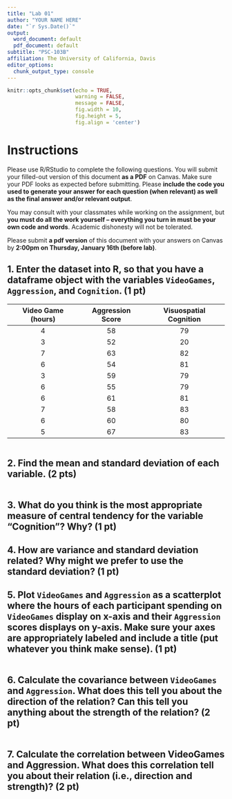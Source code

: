 ```yaml
---
title: "Lab 01"
author: "YOUR NAME HERE"
date: "`r Sys.Date()`"
output:
  word_document: default
  pdf_document: default
subtitle: "PSC-103B"
affiliation: The University of California, Davis
editor_options:
  chunk_output_type: console
---
```


```r
knitr::opts_chunk$set(echo = TRUE,
                      warning = FALSE,
                      message = FALSE,
                      fig.width = 10,
                      fig.height = 5,
                      fig.align = 'center')

```

# Instructions

Please use R/RStudio to complete the following questions. You will submit your filled-out version of this document **as a PDF** on Canvas. Make sure your PDF looks as expected before submitting. Please **include the code you used to generate your answer for each question (when relevant) as well as the final answer and/or relevant output**.

You may consult with your classmates while working on the assignment, but **you must do all the work yourself – everything you turn in must be your own code and words**. Academic dishonesty will not be tolerated. 

Please submit **a pdf version** of this document with your answers on Canvas by **2:00pm on Thursday, January 16th (before lab)**.

## 1. Enter the dataset into R, so that you have a dataframe object with the variables `VideoGames`, `Aggression`, and `Cognition`. (1 pt)

| Video Game (hours) | Aggression Score | Visuospatial Cognition |
|:------------------:|:----------------:|:----------------------:|
|         4          |        58        |           79           |
|         3          |        52        |           20           |
|         7          |        63        |           82           |
|         6          |        54        |           81           |
|         3          |        59        |           79           |
|         6          |        55        |           79           |
|         6          |        61        |           81           |
|         7          |        58        |           83           |
|         6          |        60        |           80           |
|         5          |        67        |           83           |


```r

```

## 2. Find the mean and standard deviation of each variable. (2 pts)

```r

```

## 3. What do you think is the most appropriate measure of central tendency for the variable "Cognition"? Why? (1 pt)

> 

## 4. How are variance and standard deviation related? Why might we prefer to use the standard deviation? (1 pt)

> 

## 5. Plot `VideoGames` and `Aggression` as a scatterplot where the hours of each participant spending on `VideoGames` display on x-axis and their `Aggression` scores displays on y-axis. Make sure your axes are appropriately labeled and include a title (put whatever you think make sense). (1 pt)

```r

```

## 6. Calculate the covariance between `VideoGames` and `Aggression`. What does this tell you about the direction of the relation? Can this tell you anything about the strength of the relation? (2 pt)

```r

```

> 

## 7. Calculate the correlation between VideoGames and Aggression. What does this correlation tell you about their relation (i.e., direction and strength)? (2 pt)

```r

```

> 